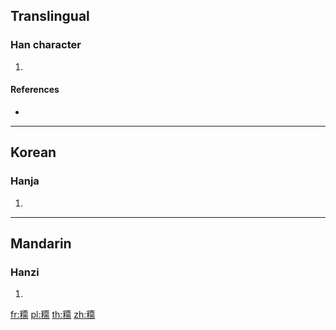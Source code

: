 {{character info/new}}
==Translingual==

===Han character===
{{Han char|rn=119|rad=米|as=12|sn=18|four=|canj=FDMBB,XFDMB}}

# {{defn|Han|sort=米12}}

====References====
* {{Han ref|kx=0913.030|dkj=27128|dj=1340.100|hdz=53160.070|uh=7CE5|ud=31973}}

----

==Korean==

===Hanja===
{{ko-hanja|hangeul=나|eumhun=|rv=na|mr=na|y=na}}

# {{defn|lang=ko|sort=米12}}

----

==Mandarin==

===Hanzi===
{{cmn-hanzi|pin=[[nuò]] ([[nuo4]])|wg=no<sup>4</sup>}}

# {{defn|lang=cmn|sort=米12}}

[[fr:糥]]
[[pl:糥]]
[[th:糥]]
[[zh:糥]]